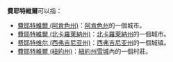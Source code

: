 '''費耶特維爾'''可以指：
*[[費耶特維爾_(阿肯色州)|費耶特維爾 (阿肯色州)]]：[[阿肯色州|阿肯色州]]的一個城市。
*[[費耶特維爾_(北卡羅萊納州)|費耶特維爾 (北卡羅萊納州)]]：[[北卡羅萊納州|北卡羅萊納州]]的一個城市。
*[[费耶特维尔_(西弗吉尼亚州)|费耶特维尔 (西弗吉尼亚州)]]：[[西弗吉尼亚州|西弗吉尼亚州]]的一個城镇。
*[[費耶特維爾_(紐約州)|費耶特維爾 (紐約州)]]：[[紐約州|紐約州]][[雪城|雪城]]內的一個村莊。
{{Disambig|cat=五字地名消歧义}}